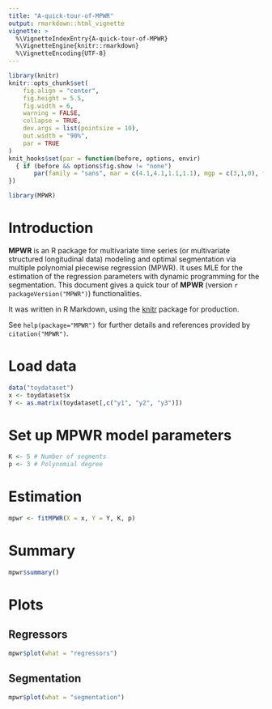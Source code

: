 ```yaml
---
title: "A-quick-tour-of-MPWR"
output: rmarkdown::html_vignette
vignette: >
  %\VignetteIndexEntry{A-quick-tour-of-MPWR}
  %\VignetteEngine{knitr::rmarkdown}
  %\VignetteEncoding{UTF-8}
---
```


```r
library(knitr)
knitr::opts_chunk$set(
	fig.align = "center",
	fig.height = 5.5,
	fig.width = 6,
	warning = FALSE,
	collapse = TRUE,
	dev.args = list(pointsize = 10),
	out.width = "90%",
	par = TRUE
)
knit_hooks$set(par = function(before, options, envir)
  { if (before && options$fig.show != "none") 
       par(family = "sans", mar = c(4.1,4.1,1.1,1.1), mgp = c(3,1,0), tcl = -0.5)
})
```

```r
library(MPWR)
```

# Introduction

**MPWR** is an R package for multivariate time series (or multivariate 
structured longitudinal data) modeling and optimal segmentation via multiple 
polynomial piecewise regression (MPWR). It uses MLE for the estimation of the 
regression parameters with dynamic programming for the segmentation. This 
document gives a quick tour of **MPWR** (version `r packageVersion("MPWR")`)
functionalities.

It was written in R Markdown, using the [knitr](https://cran.r-project.org/package=knitr)
package for production.

See `help(package="MPWR")` for further details and references provided by
`citation("MPWR")`.

# Load data

```r
data("toydataset")
x <- toydataset$x
Y <- as.matrix(toydataset[,c("y1", "y2", "y3")])
```

# Set up MPWR model parameters

```r
K <- 5 # Number of segments
p <- 3 # Polynomial degree
```

# Estimation

```r
mpwr <- fitMPWR(X = x, Y = Y, K, p)
```

# Summary

```r
mpwr$summary()
```

# Plots

## Regressors

```r
mpwr$plot(what = "regressors")
```

## Segmentation

```r
mpwr$plot(what = "segmentation")
```
